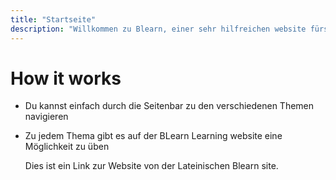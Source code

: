 ```yaml
---
title: "Startseite"
description: "Willkommen zu Blearn, einer sehr hilfreichen website fürs lernen. Diese website ist speziel fürs lernen von latein gemacht, andere Fächer können am ende dieser Seite gefunden werden."
---
```


# How it works

- Du kannst einfach durch die Seitenbar zu den verschiedenen Themen navigieren
- Zu jedem Thema gibt es auf der BLearn Learning website eine Möglichkeit zu üben

  <Card title="Direct Link zur Startseite von Blearn Learn" icon="sparkles" href="https://blearn-latein.glitch.me">
    Dies ist ein Link zur Website von der Lateinischen Blearn site.
  </Card>